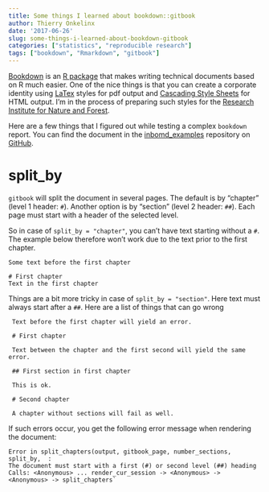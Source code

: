 ```yaml
---
title: Some things I learned about bookdown::gitbook
author: Thierry Onkelinx
date: '2017-06-26'
slug: some-things-i-learned-about-bookdown-gitbook
categories: ["statistics", "reproducible research"]
tags: ["bookdown", "Rmarkdown", "gitbook"]
---
```


[Bookdown](https://bookdown.org/yihui/bookdown/) is an [R package](https://www.r-project.org/) that makes writing technical documents based on R much easier. One of the nice things is that you can create a corporate identity using [LaTex](https://www.latextemplates.com/what-is-latex) styles for pdf output and [Cascading Style Sheets](https://en.wikipedia.org/wiki/Cascading_Style_Sheets) for HTML output. I'm in the process of preparing such styles for the [Research Institute for Nature and Forest](https://www.inbo.be/en).

Here are a few things that I figured out while testing a complex `bookdown` report. You can find the document in the [inbomd_examples](https://github.com/inbo/inbomd_examples) repository on [GitHub](https://github.com/inbo).

# split_by

`gitbook` will split the document in several pages. The default is by "chapter" (level 1 header: `#`). Another option is by "section" (level 2 header: `##`). Each page must start with a header of the selected level.

So in case of `split_by = "chapter"`, you can't have text starting without a `#`. The example below therefore won't work due to the text prior to the first chapter.

    Some text before the first chapter
    
    # First chapter
    Text in the first chapter

Things are a bit more tricky in case of `split_by = "section"`. Here text must always start after a `##`. Here are a list of things that can go wrong

     Text before the first chapter will yield an error.
     
     # First chapter
     
     Text between the chapter and the first second will yield the same error.
     
     ## First section in first chapter
     
     This is ok.
     
     # Second chapter
     
     A chapter without sections will fail as well.

If such errors occur, you get the following error message when rendering the document: 

    Error in split_chapters(output, gitbook_page, number_sections, split_by,  :
    The document must start with a first (#) or second level (##) heading
    Calls: <Anonymous> ... render_cur_session -> <Anonymous> -> <Anonymous> -> split_chapters`
